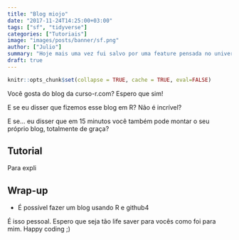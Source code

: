 ```yaml
---
title: "Blog miojo"
date: "2017-11-24T14:25:00+03:00"
tags: ["sf", "tidyverse"]
categories: ["Tutoriais"]
image: "images/posts/banner/sf.png"
author: ["Julio"]
summary: "Hoje mais uma vez fui salvo por uma feature pensada no universo tidy. Dessa vez, o grande culpado foi o sf, um pacote ainda em estágio de desenvolvimento mas que já considero pacas..."
draft: true
---
```


```r
knitr::opts_chunk$set(collapse = TRUE, cache = TRUE, eval=FALSE)
```

Você gosta do blog da curso-r.com? Espero que sim!

E se eu disser que fizemos esse blog em R? Não é incrível?

E se... eu disser que em 15 minutos você também pode montar o seu próprio blog, totalmente de graça?


## Tutorial

Para expli



## Wrap-up

- É possível fazer um blog usando R e github4

É isso pessoal. Espero que seja tão life saver para vocês como foi para mim. Happy coding ;)





